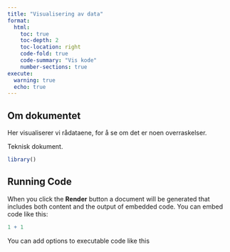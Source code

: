 ```yaml
---
title: "Visualisering av data"
format: 
  html:
    toc: true
    toc-depth: 2
    toc-location: right
    code-fold: true
    code-summary: "Vis kode"
    number-sections: true
execute:
  warning: true 
  echo: true
---
```


## Om dokumentet

Her visualiserer vi rådataene, for å se om det er noen overraskelser.

Teknisk dokument.

```r
library()
```



## Running Code

When you click the **Render** button a document will be generated that includes both content and the output of embedded code. You can embed code like this:

```r
1 + 1
```

You can add options to executable code like this


